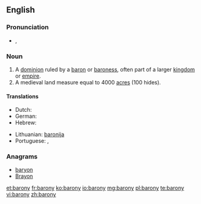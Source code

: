 ==English==

===Pronunciation===
* {{a|UK}} {{IPA|/ˈbæ.ɹə.ni/}}, {{X-SAMPA|/"b{.r@.ni/}}

===Noun===
{{en-noun|baronies}}

# A [[dominion]] ruled by a [[baron]] or [[baroness]], often part of a larger [[kingdom]] or [[empire]].
# A medieval land measure equal to 4000 [[acre]]s (100 hides).
====Translations====

{{trans-top|a dominion ruled by a baron or baroness}}
* Dutch: {{t-|nl|baronie|f}}
* German: {{t-|de|Baronie|f}}
* Hebrew: {{t-|he|ברונות|f|tr=bronút}}
{{trans-mid}}
* Lithuanian: [[baronija]] {{f}}
* Portuguese: {{t-|pt|baronato|m}}, {{t-|pt|baronia|f}}
{{trans-bottom}}

===Anagrams===
* [[baryon#English|baryon]]
* [[Brayon#English|Brayon]]

[[et:barony]]
[[fr:barony]]
[[ko:barony]]
[[io:barony]]
[[mg:barony]]
[[pl:barony]]
[[te:barony]]
[[vi:barony]]
[[zh:barony]]